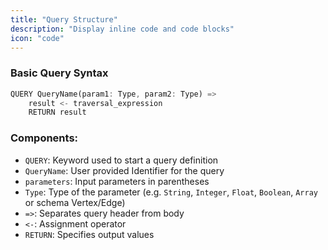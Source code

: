 ```yaml
---
title: "Query Structure"
description: "Display inline code and code blocks"
icon: "code"
---
```


### Basic Query Syntax

```rust
QUERY QueryName(param1: Type, param2: Type) =>
    result <- traversal_expression
    RETURN result
```

### Components:

- `QUERY`: Keyword used to start a query definition
- `QueryName`: User provided Identifier for the query
- `parameters`: Input parameters in parentheses
- `Type`: Type of the parameter (e.g. `String`, `Integer`, `Float`, `Boolean`, `Array` or schema Vertex/Edge)
- `=>`: Separates query header from body
- `<-`: Assignment operator
- `RETURN`: Specifies output values

